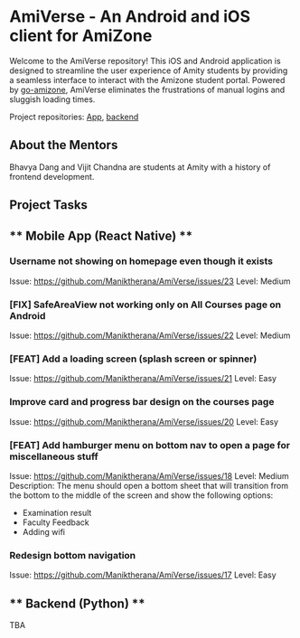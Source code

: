 # AmiVerse - An Android and iOS client for AmiZone

Welcome to the AmiVerse repository! This iOS and Android application is designed to streamline the user experience of Amity students by providing a seamless interface to interact with the Amizone student portal. Powered by [go-amizone](https://github.com/ditsuke/go-amizone), AmiVerse eliminates the frustrations of manual logins and sluggish loading times.

Project repositories: [App](https://github.com/Maniktherana/AmiVerse), [backend](https://github.com/Maniktherana/amiverse-backend)

## About the Mentors

Bhavya Dang and Vijit Chandna are students at Amity with a history of frontend development.

## Project Tasks

## ** Mobile App (React Native) **

### Username not showing on homepage even though it exists

Issue: https://github.com/Maniktherana/AmiVerse/issues/23
Level: Medium

### [FIX] SafeAreaView not working only on All Courses page on Android

Issue: https://github.com/Maniktherana/AmiVerse/issues/22
Level: Medium

### [FEAT] Add a loading screen (splash screen or spinner)

Issue: https://github.com/Maniktherana/AmiVerse/issues/21
Level: Easy

### Improve card and progress bar design on the courses page

Issue: https://github.com/Maniktherana/AmiVerse/issues/20
Level: Easy

### [FEAT] Add hamburger menu on bottom nav to open a page for miscellaneous stuff

Issue: https://github.com/Maniktherana/AmiVerse/issues/18
Level: Medium
Description: The menu should open a bottom sheet that will transition from the bottom to the middle of the screen and show the following options:

- Examination result
- Faculty Feedback
- Adding wifi

### Redesign bottom navigation

Issue: https://github.com/Maniktherana/AmiVerse/issues/17
Level: Easy

## ** Backend (Python) **

TBA
